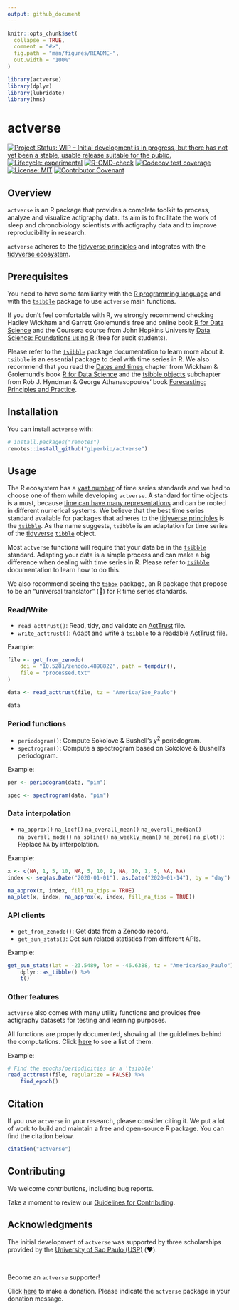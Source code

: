 ```yaml
---
output: github_document
---
```


<!-- README.md is generated from README.Rmd. Please edit that file -->

```r
knitr::opts_chunk$set(
  collapse = TRUE,
  comment = "#>",
  fig.path = "man/figures/README-",
  out.width = "100%"
)

library(actverse)
library(dplyr)
library(lubridate)
library(hms)
```

# actverse

<!-- badges: start -->
[![Project Status: WIP – Initial development is in progress, but there has not yet been a stable, usable release suitable for the public.](https://www.repostatus.org/badges/latest/wip.svg)](https://www.repostatus.org/#wip)
[![Lifecycle: experimental](https://img.shields.io/badge/lifecycle-experimental-orange.svg)](https://lifecycle.r-lib.org/articles/stages.html)
[![R-CMD-check](https://github.com/giperbio/actverse/workflows/R-CMD-check/badge.svg)](https://github.com/giperbio/actverse/actions)
[![Codecov test coverage](https://codecov.io/gh/giperbio/actverse/branch/main/graph/badge.svg)](https://app.codecov.io/gh/giperbio/actverse?branch=main)
[![License: MIT](https://img.shields.io/badge/license-MIT-green)](https://choosealicense.com/licenses/mit/)
[![Contributor Covenant](https://img.shields.io/badge/Contributor%20Covenant-v2.0%20adopted-ff69b4.svg)](https://giperbio.github.io/actverse/CODE_OF_CONDUCT.html)
<!-- badges: end -->

## Overview

`actverse` is an R package that provides a complete toolkit to process, analyze and visualize actigraphy data. Its aim is to facilitate the work of sleep and chronobiology scientists with actigraphy data and to improve reproducibility in research.

`actverse` adheres to the [tidyverse principles](https://tidyverse.tidyverse.org/articles/manifesto.html) and integrates with the [tidyverse ecosystem](https://www.tidyverse.org/).

## Prerequisites

You need to have some familiarity with the [R programming language](https://www.r-project.org/) and with the [`tsibble`](https://tsibble.tidyverts.org/index.html) package to use `actverse` main functions.

If you don't feel comfortable with R, we strongly recommend checking Hadley Wickham and Garrett Grolemund's free and online book [R for Data Science](https://r4ds.had.co.nz/) and the Coursera course from John Hopkins University [Data Science: Foundations using R](https://www.coursera.org/specializations/data-science-foundations-r) (free for audit students).

Please refer to the [`tsibble`](https://tsibble.tidyverts.org/index.html) package documentation to learn more about it. `tsibble` is an essential package to deal with time series in R. We also recommend that you read the [Dates and times](https://r4ds.had.co.nz/dates-and-times.html) chapter from Wickham & Grolemund's book [R for Data Science](https://r4ds.had.co.nz/) and the [tsibble objects](https://otexts.com/fpp3/tsibbles.html) subchapter from Rob J. Hyndman  & George Athanasopoulos' book [Forecasting: Principles and Practice](https://otexts.com/fpp3/).

## Installation

You can install `actverse` with:

``` r
# install.packages("remotes")
remotes::install_github("giperbio/actverse")
```

## Usage

The R ecosystem has a [vast number](https://cran.r-project.org/view=TimeSeries) of time series standards and we had to choose one of them while developing `actverse`. A standard for time objects is a must, because [time can have many representations](https://youtu.be/eelVqfm8vVc) and can be rooted in  different numerical systems. We believe that the best time series standard available for packages that adheres to the [tidyverse principles](https://tidyverse.tidyverse.org/articles/manifesto.html) is the [`tsibble`](https://tsibble.tidyverts.org/index.html). As the name suggests, `tsibble` is an adaptation for time series of the [tidyverse](https://www.tidyverse.org/) [`tibble`](https://tibble.tidyverse.org/) object.

Most `actverse` functions will require that your data be in the [`tsibble`](https://tsibble.tidyverts.org/index.html) standard. Adapting your data is a simple process and can make a big difference when dealing with time series in R. Please refer to [`tsibble`](https://tsibble.tidyverts.org/index.html) documentation to learn how to do this.

We also recommend seeing the [`tsbox`](https://www.tsbox.help/) package, an R
package that propose to be an "universal translator" (🖖) for R time series standards.

### Read/Write

* `read_acttrust()`: Read, tidy, and validate an [ActTrust](https://condorinst.com.br/acttrust-actigrafo/) file.
* `write_acttrust()`: Adapt and write a `tsibble` to a readable [ActTrust](https://condorinst.com.br/acttrust-actigrafo/) file.

Example:

```r
file <- get_from_zenodo(
    doi = "10.5281/zenodo.4898822", path = tempdir(),
    file = "processed.txt"
)

data <- read_acttrust(file, tz = "America/Sao_Paulo")

data
```

### Period functions

* `periodogram()`: Compute Sokolove & Bushell's $\chi^{2}$ periodogram.
* `spectrogram()`: Compute a spectrogram based on Sokolove & Bushell's periodogram.

Example:

```r
per <- periodogram(data, "pim")

spec <- spectrogram(data, "pim")
```

### Data interpolation

* `na_approx()` `na_locf()` `na_overall_mean()` `na_overall_median()` `na_overall_mode()` `na_spline()` `na_weekly_mean()` `na_zero()` `na_plot()`: Replace `NA` by interpolation.

Example:

```r
x <- c(NA, 1, 5, 10, NA, 5, 10, 1, NA, 10, 1, 5, NA, NA)
index <- seq(as.Date("2020-01-01"), as.Date("2020-01-14"), by = "day")

na_approx(x, index, fill_na_tips = TRUE)
na_plot(x, index, na_approx(x, index, fill_na_tips = TRUE))
```

### API clients

* `get_from_zenodo()`: Get data from a Zenodo record.
* `get_sun_stats()`: Get sun related statistics from different APIs.

Example:

```r
get_sun_stats(lat = -23.5489, lon = -46.6388, tz = "America/Sao_Paulo") %>%
    dplyr::as_tibble() %>% 
    t()
```

### Other features

`actverse` also comes with many utility functions and provides free actigraphy datasets for testing and learning purposes.

All functions are properly documented, showing all the guidelines behind the computations. Click [here](https://giperbio.github.io/actverse/) to see a list of them.

Example:

```r
# Find the epochs/periodicities in a 'tsibble'
read_acttrust(file, regularize = FALSE) %>%
    find_epoch()
```

## Citation

If you use `actverse` in your research, please consider citing it. We put a lot of work to build and maintain a free and open-source R package. You can find the citation below.

```r
citation("actverse")
```

## Contributing

We welcome contributions, including bug reports.

Take a moment to review our [Guidelines for Contributing](https://giperbio.github.io/actverse/CONTRIBUTING.html).

## Acknowledgments

The initial development of `actverse` was supported by three scholarships provided by the [University of Sao Paulo (USP)](http://usp.br/) (❤️).

<br>

Become an `actverse` supporter!

Click [here](https://github.com/sponsors/danielvartan) to make a donation. Please indicate the `actverse` package in your donation message.
